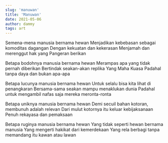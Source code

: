 ```yaml
---
slug: 'manuwan'
title: 'Manuwan'
date: 2021-05-06
author: dammy
tags: art
---
```


Semena-mena manusia bernama hewan
Menjadikan kebebasan sebagai komoditas dagangan
Dengan kekuatan dan kekerasan
Menjamah dan merenggut hak yang Pangeran berikan

Betapa bodohnya manusia bernama hewan
Merampas apa yang tidak pernah diberikan
Bertindak seakan-akan replika Yang Maha Kuasa
Padahal tanpa daya dan bukan apa-apa

Betapa lucunya manusia bernama hewan
Untuk selalu bisa kita lihat di penangkaran
Bersama-sama seakan mampu menaklukan dunia
Padahal untuk mengambil nafas saja mereka meronta-ronta

Betapa uniknya manusia bernama hewan
Demi secuil bahan kotoran, membunuh adalah relevan
Dari mulut kotornya itu keluar kebijaksanaan
Penuh rekayasa dan pemaksaan

Betapa ruginya manusia bernama hewan
Yang tidak seperti hewan bernama manusia
Yang mengerti hakikat dari kemerdekaan
Yang rela berbagi tanpa memandang itu kawan atau lawan
